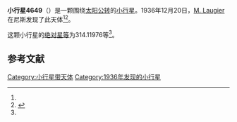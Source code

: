 {{Infobox planet
| bgcolour = #FFFFC0
| name = 4649 Sumoto
| symbol = 
| image = 
| caption = 
| discovery = yes
| discovery_ref = 
| discoverer = [[M._Laugier|M. Laugier]]
| discovery_site = [[尼斯|尼斯]] 
| discovered = 1936年12月20日
| designations = yes
| mp_name = 
| named_after = 
| alt_names = 1936 YD/ 1931 VD1 / 1981 YA / 1983 CD3 / 1986 YW
| mp_category = [[主带小行星|主带小行星]]
| orbit_ref = <ref name="a">[http://ssd.jpl.nasa.gov/sbdb.cgi?sstr=4649 4649 Sumoto] {{Wayback|url=http://ssd.jpl.nasa.gov/sbdb.cgi?sstr=4649 |date=20201124010107 }}，小行星數據庫瀏覽器（JPL Small-Body Database Browser）－[[美国国家航空航天局|美国国家航空航天局]]喷气推进实验室</ref>
| epoch = 2456400.5 (2013年4月18日更新)
| aphelion = {{convert|3.0715845|AU|km|3|abbr=on|lk=out}}
| perihelion = {{convert|2.4142317|AU|km|3|abbr=on}}
| semimajor = {{convert|2.7429081|AU|km|3|abbr=on}}
| eccentricity = 0.1198277
| period = 1659.26328 [[日|日]]<br />4.54[[儒略年|儒略年]]
| avg_speed = 
| inclination = 15.43392
| asc_node = 80.91814
| mean_anomaly = 
| arg_peri = 314.11976
| satellites = 
| physical_characteristics = yes
| dimensions = 
| mass = 
| density = 
| surface_grav = 
| escape_velocity = 
| sidereal_day = 
| axial_tilt = 
| pole_ecliptic_lat = 
| pole_ecliptic_lon = 
| albedo = 
| temperatures= 
| temp_name1 = 
| mean_temp_1 = 
| max_temp_1 = 
| temp_name2 = 
| max_temp_2 = 
| spectral_type = 
| abs_magnitude = 314.11976
}}

'''小行星4649'''（{{lang-en|4649 Sumoto}}）是一颗围绕[[太阳|太阳]][[公转|公转]]的[[小行星|小行星]]。1936年12月20日，[[M._Laugier|M. Laugier]]在尼斯发现了此天体<ref name="a" /><ref>{{cite news|title=小行星列表|url=http://cfa-www.harvard.edu/iau/lists/NumberedMPs.txt|accessdate=2013-07-08|newspaper=哈佛大学|archive-date=2008-05-17|archive-url=https://web.archive.org/web/20080517010638/http://cfa-www.harvard.edu/iau/lists/NumberedMPs.txt|dead-url=no}}</ref>。

这颗小行星的[[绝对星等|绝对星等]]为314.11976等<ref name="a" />。

==参考文献==
{{reflist}}
{{Minor Planet Number|[[小行星4648|小行星4648]]|[[小行星4650|小行星4650]]}}

{{小天体}}

[[Category:小行星带天体|Category:小行星带天体]]
[[Category:1936年发现的小行星|Category:1936年发现的小行星]]

{{asteroid-stub}}
